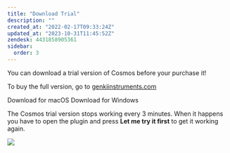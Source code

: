 ```yaml
---
title: "Download Trial"
description: ""
created_at: "2022-02-17T09:33:24Z"
updated_at: "2023-10-31T11:45:52Z"
zendesk: 4431858905361
sidebar:
  order: 3
---
```


You can download a trial version of Cosmos before your purchase it!

To buy the full version, go to [genkiinstruments.com](https://genkiinstruments.com/products/cosmos)


<LinkButton href="https://github.com/genkiinstruments/releases/releases/download/cosmos/Cosmos_mac.zip">Download for macOS</LinkButton>
<LinkButton href="https://github.com/genkiinstruments/releases/releases/download/cosmos/Cosmos_win.zip" variant="secondary"> Download for Windows </LinkButton>

The Cosmos trial version stops working every 3 minutes. When it happens you have to open the plugin and press **Let me try it first** to get it working again.

![](/images/article_4431858904977_image_2.jpg)

